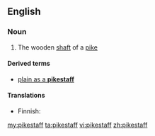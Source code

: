 ==English==

===Noun===
{{en-noun|sg=[[pike]][[staff]]}}

# The wooden [[shaft]] of a [[pike]]

====Derived terms====
* [[plain as a pikestaff|plain as a '''pikestaff''']]

====Translations====
{{trans-top|shaft of a pike}}
* Finnish: {{t-|fi|peitsi|alt=peitsen}} {{t+|fi|varsi}}
{{trans-mid}}
{{trans-bottom}}

[[my:pikestaff]]
[[ta:pikestaff]]
[[vi:pikestaff]]
[[zh:pikestaff]]